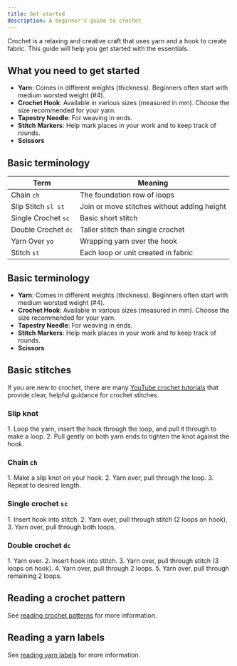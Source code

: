 ```yaml
---
title: Get started
description: A beginner's guide to crochet
---
```


Crochet is a relaxing and creative craft that uses yarn and a hook to create fabric. This guide will help you get started with the essentials.

## What you need to get started

- **Yarn**: Comes in different weights (thickness). Beginners often start with medium worsted weight (#4).
- **Crochet Hook**: Available in various sizes (measured in mm). Choose the size recommended for your yarn.
- **Tapestry Needle**: For weaving in ends.
- **Stitch Markers**: Help mark places in your work and to keep track of rounds.
- **Scissors**


## Basic terminology

| Term           | Meaning                              |
|----------------|------------------------------------|
| Chain `ch`     | The foundation row of loops         |
| Slip Stitch `sl st` | Join or move stitches without adding height |
| Single Crochet `sc` | Basic short stitch                |
| Double Crochet `dc` | Taller stitch than single crochet |
| Yarn Over `yo` | Wrapping yarn over the hook         |
| Stitch `st`    | Each loop or unit created in fabric |

## Basic terminology
- **Yarn**: Comes in different weights (thickness). Beginners often start with medium worsted weight (#4).
- **Crochet Hook**: Available in various sizes (measured in mm). Choose the size recommended for your yarn.
- **Tapestry Needle**: For weaving in ends.
- **Stitch Markers**: Help mark places in your work and to keep track of rounds.
- **Scissors**

## Basic stitches

If you are new to crochet, there are many [YouTube crochet tutorials](https://www.youtube.com/results?search_query=crochet+tutorials) that provide clear, helpful guidance for crochet stitches. 

### Slip knot 
<Steps>
1. Loop the yarn, insert the hook through the loop, and pull it through to make a loop.
2. Pull gently on both yarn ends to tighten the knot against the hook.
</Steps>

### Chain `ch`
<Steps>
1. Make a slip knot on your hook.
2. Yarn over, pull through the loop.
3. Repeat to desired length.
</Steps>

### Single crochet `sc`
<Steps>
1. Insert hook into stitch.
2. Yarn over, pull through stitch (2 loops on hook).
3. Yarn over, pull through both loops.
</Steps>

### Double crochet `dc`
<Steps>
1. Yarn over.
2. Insert hook into stitch.
3. Yarn over, pull through stitch (3 loops on hook).
4. Yarn over, pull through 2 loops.
5. Yarn over, pull through remaining 2 loops.
</Steps>

## Reading a crochet pattern

See [reading crochet patterns](reading-crochet-patterns.md) for more information.

## Reading a yarn labels

See [reading yarn labels](reading-yarn-labels.md) for more information.

